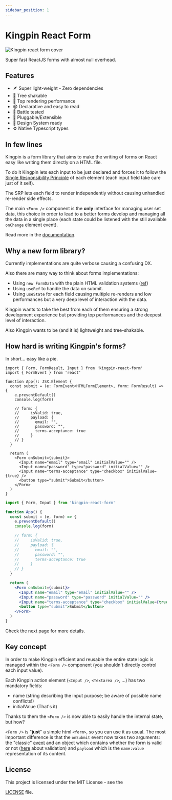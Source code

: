 ```yaml
---
sidebar_position: 1
---
```



# Kingpin React Form

![Kingpin react form cover](https://raw.githubusercontent.com/Valerioageno/kingpin-react-form/main/Cover.png 'Kingpin React Form')

Super fast ReactJS forms with almost null overhead.

## Features

- 🪶 Super light-weight - Zero dependencies
- 🌲 Tree shakable
- 🎯 Top rendering performance
- 😎 Declarative and easy to read
- 🔫 Battle tested
- 🔌 Pluggable/Extensible
- 🔖 Design System ready
- ⚙️ Native Typescript types

## In few lines

Kingpin is a form library that aims to make the writing of forms on React easy like writing them directly
on a HTML file.

To do it Kingpin lets each input to be just declared and forces it to follow the [Single
Responsibility Principle](https://en.wikipedia.org/wiki/Single-responsibility_principle)
of each element (each input field take care just of it self).

The SRP lets each field to render independently without causing unhandled re-render side effects.

The main `<Form />` component is the **only** interface for managing user set data, this choice in order to
lead to a better forms develop and managing all the data in a single place (each state could be listened with the
still available `onChange` element event).

Read more in the [documentation](https://kingpin-react-form.vercel.app/docs/intro).

## Why a new form library?

Currently implementations are quite verbose causing a confusing DX.

Also there are many way to think about forms implementations:
- Using `new FormData` with the plain HTML validation systems ([ref](https://react.dev/reference/react-dom/components/input#reading-the-input-values-when-submitting-a-form))
- Using `useRef` to handle the data on submit.
- Using `useState` for each field causing multiple re-renders and low performances
but a very deep level of interaction with the data.

Kingpin wants to take the best from each of them ensuring a strong development experience
but providing top performances and the deepest level of interaction.

Also Kingpin wants to be (and it is) lightweight and tree-shakable.

## How hard is writing Kingpin's forms?

In short... easy like a pie.

<Tabs>
<TabItem value="typescript" label="Typescript">

```tsx
import { Form, FormResult, Input } from 'kingpin-react-form'
import { FormEvent } from 'react'

function App(): JSX.Element {
  const submit = (e: FormEvent<HTMLFormElement>, form: FormResult) => {
    e.preventDefault()
    console.log(form)

    // form: {
    //     isValid: true,
    //     payload: {
    //       email: "",
    //       password: "",
    //       terms-acceptance: true
    //     }
    // }
  }

  return (
    <Form onSubmit={submit}>
      <Input name="email" type="email" initialValue="" />
      <Input name="password" type="password" initialValue="" />
      <Input name="terms-acceptance" type="checkbox" initialValue={true} />
      <button type="submit">Submit</button>
    </Form>
  )
}
```

</TabItem>
<TabItem value="javascript" label="Javascript">

```jsx
import { Form, Input } from 'kingpin-react-form'

function App() {
  const submit = (e, form) => {
    e.preventDefault()
    console.log(form)

    // form: {
    //     isValid: true,
    //     payload: {
    //       email: "",
    //       password: "",
    //       terms-acceptance: true
    //     }
    // }
  }

  return (
    <Form onSubmit={submit}>
      <Input name="email" type="email" initialValue="" />
      <Input name="password" type="password" initialValue="" />
      <Input name="terms-acceptance" type="checkbox" initialValue={true} />
      <button type="submit">Submit</button>
    </Form>
  )
}
```

</TabItem>
</Tabs>

Check the next page for more details.

## Key concept

In order to make Kingpin efficient and reusable the entire state logic is managed
within the `<Form />` component (you shouldn't directly control each input value).

Each Kingpin action element (`<Input />`, `<Textarea />`, ...) has two mandatory fields:

- name (string describing the input purpose; be aware of possible name conflicts!)
- initialValue (That's it)

Thanks to them the `<Form />` is now able to easily handle the internal state, but how?

`<Form />` is "**just**" a simple html `<form>`, so you can use it as usual. The most important
difference is that the `onSubmit` event now takes two arguments: the "classic"
[event](https://developer.mozilla.org/en-US/docs/Web/API/SubmitEvent) and an object
which contains whether the form is valid or not ([here](validation)
about validation) and `payload` which is the `name:value` representation of its content.

## License

This project is licensed under the MIT License - see the

<a href="https://github.com/Valerioageno/kingpin-react-form/blob/main/LICENSE">LICENSE</a> file.
